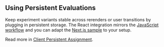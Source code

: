 ## Using Persistent Evaluations

Keep experiment variants stable across rerenders or user transitions by plugging in persistent storage. The React integration mirrors the [JavaScript workflow](/client/JavaScript#using-persistent-evaluations) and you can adapt the [Next.js sample](https://github.com/statsig-io/js-client-monorepo/tree/main/samples/next-js/src/app/persisted-user-storage-example) to your setup.

Read more in [Client Persistent Assignment](/client/concepts/persistent_assignment).

